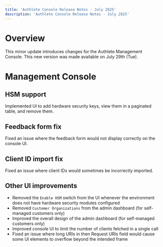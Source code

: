 ```yaml
---
title: 'Authlete Console Release Notes - July 2025'
description: 'Authlete Console Release Notes - July 2025'
---
```


# Overview

This minor update introduces changes for the Authlete Management Console.
This new version was made available on July 29th (Tue).

# Management Console

## HSM support

Implemented UI to add hardware security keys, view them in a paginated table, and remove them.

## Feedback form fix

Fixed an issue where the feedback form would not display correctly on the console UI.

## Client ID import fix

Fixed an issue where client IDs would sometimes be incorrectly imported.

## Other UI improvements

- Removed the `Enable HSM` switch from the UI whenever the environment does not have hardware security modules configured
- Removed `Customer Organizations` from the admin dashboard (for self-managed customers only)
- Improved the overall design of the admin dashboard (for self-managed customers only)
- Improved console UI to limit the number of clients fetched in a single call
- Fixed an issue where long URIs in then Request URIs field would cause some UI elements to overflow beyond the intended frame
